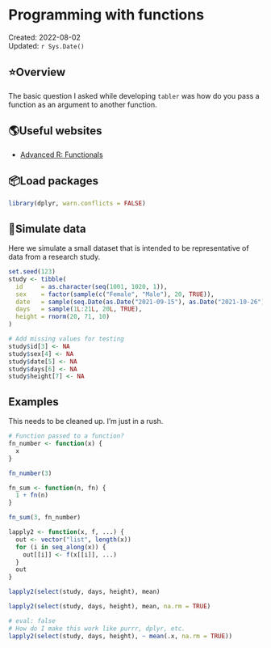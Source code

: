 # Programming with functions

Created: 2022-08-02 <br> Updated: `r Sys.Date()`

<!--
Hidden comments placeholder
bookdown::preview_chapter("/Users/bradcannell/Dropbox/R/r_notes_bookdown/chapters/01_programming/function_to_function.qmd")
-->

## ⭐️Overview

The basic question I asked while developing `tabler` was how do you pass a function as an argument to another function. 

## 🌎Useful websites

* [Advanced R: Functionals](http://adv-r.had.co.nz/Functionals.html)

## 📦Load packages

```r
library(dplyr, warn.conflicts = FALSE)
```

## 🔢Simulate data 

Here we simulate a small dataset that is intended to be representative of data from a research study.

```r
set.seed(123)
study <- tibble(
  id     = as.character(seq(1001, 1020, 1)),
  sex    = factor(sample(c("Female", "Male"), 20, TRUE)),
  date   = sample(seq.Date(as.Date("2021-09-15"), as.Date("2021-10-26"), "day"), 20, TRUE),
  days   = sample(1L:21L, 20L, TRUE),
  height = rnorm(20, 71, 10)
)

# Add missing values for testing
study$id[3] <- NA
study$sex[4] <- NA
study$date[5] <- NA
study$days[6] <- NA
study$height[7] <- NA
```

## Examples

This needs to be cleaned up. I'm just in a rush.

```r
# Function passed to a function?
fn_number <- function(x) {
  x
}

fn_number(3)

fn_sum <- function(n, fn) {
  1 + fn(n)
}

fn_sum(3, fn_number)
```

```r
lapply2 <- function(x, f, ...) {
  out <- vector("list", length(x))
  for (i in seq_along(x)) {
    out[[i]] <- f(x[[i]], ...)
  }
  out
}

lapply2(select(study, days, height), mean)
```

```r
lapply2(select(study, days, height), mean, na.rm = TRUE)
```

```r
# eval: false
# How do I make this work like purrr, dplyr, etc.
lapply2(select(study, days, height), ~ mean(.x, na.rm = TRUE))
```